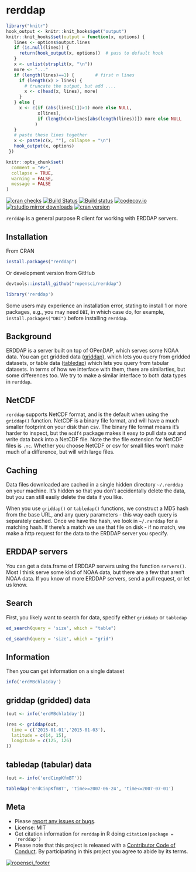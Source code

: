 rerddap
=====

```r
library("knitr")
hook_output <- knitr::knit_hooks$get("output")
knitr::knit_hooks$set(output = function(x, options) {
   lines <- options$output.lines
   if (is.null(lines)) {
     return(hook_output(x, options))  # pass to default hook
   }
   x <- unlist(strsplit(x, "\n"))
   more <- "..."
   if (length(lines)==1) {        # first n lines
     if (length(x) > lines) {
       # truncate the output, but add ....
       x <- c(head(x, lines), more)
     }
   } else {
     x <- c(if (abs(lines[1])>1) more else NULL,
            x[lines],
            if (length(x)>lines[abs(length(lines))]) more else NULL
           )
   }
   # paste these lines together
   x <- paste(c(x, ""), collapse = "\n")
   hook_output(x, options)
 })

knitr::opts_chunk$set(
  comment = "#>",
  collapse = TRUE,
  warning = FALSE,
  message = FALSE
)
```

[![cran checks](https://cranchecks.info/badges/worst/rerddap)](https://cranchecks.info/pkgs/rerddap)
[![Build Status](https://travis-ci.org/ropensci/rerddap.svg?branch=master)](https://travis-ci.org/ropensci/rerddap)
[![Build status](https://ci.appveyor.com/api/projects/status/nw858vlk4wx05mxm?svg=true)](https://ci.appveyor.com/project/sckott/rerddap)
[![codecov.io](https://codecov.io/github/ropensci/rerddap/coverage.svg?branch=master)](https://codecov.io/github/ropensci/rerddap?branch=master)
[![rstudio mirror downloads](http://cranlogs.r-pkg.org/badges/grand-total/rerddap)](https://github.com/metacran/cranlogs.app)
[![cran version](http://www.r-pkg.org/badges/version/rerddap)](https://cran.r-project.org/package=rerddap)

`rerddap` is a general purpose R client for working with ERDDAP servers.

## Installation

From CRAN

```r
install.packages("rerddap")
```

Or development version from GitHub

```r
devtools::install_github("ropensci/rerddap")
```

```r
library('rerddap')
```

Some users may experience an installation error, stating to install 1 or more 
packages, e.g., you may need `DBI`, in which case do, for example, 
`install.packages("DBI")` before installing `rerddap`.

## Background

ERDDAP is a server built on top of OPenDAP, which serves some NOAA data. You can get gridded data ([griddap](http://upwell.pfeg.noaa.gov/erddap/griddap/documentation.html)), which lets you query from gridded datasets, or table data ([tabledap](http://upwell.pfeg.noaa.gov/erddap/tabledap/documentation.html)) which lets you query from tabular datasets. In terms of how we interface with them, there are similarties, but some differences too. We try to make a similar interface to both data types in `rerddap`.

## NetCDF

`rerddap` supports NetCDF format, and is the default when using the `griddap()` function. NetCDF is a binary file format, and will have a much smaller footprint on your disk than csv. The binary file format means it's harder to inspect, but the `ncdf4` package makes it easy to pull data out and write data back into a NetCDF file. Note the the file extension for NetCDF files is `.nc`. Whether you choose NetCDF or csv for small files won't make much of a difference, but will with large files.

## Caching

Data files downloaded are cached in a single hidden directory `~/.rerddap` on your machine. It's hidden so that you don't accidentally delete the data, but you can still easily delete the data if you like.

When you use `griddap()` or `tabledap()` functions, we construct a MD5 hash from the base URL, and any query parameters - this way each query is separately cached. Once we have the hash, we look in `~/.rerddap` for a matching hash. If there's a match we use that file on disk - if no match, we make a http request for the data to the ERDDAP server you specify.

## ERDDAP servers

You can get a data.frame of ERDDAP servers using the function `servers()`. Most I think serve some kind of NOAA data, but there are a few that aren't NOAA data.  If you know of more ERDDAP servers, send a pull request, or let us know.

## Search

First, you likely want to search for data, specify either `griddadp` or `tabledap`

```r
ed_search(query = 'size', which = "table")
```

```r
ed_search(query = 'size', which = "grid")
```

## Information

Then you can get information on a single dataset

```r
info('erdMBchla1day')
```

## griddap (gridded) data

```r
(out <- info('erdMBchla1day'))
```

```r
(res <- griddap(out,
  time = c('2015-01-01','2015-01-03'),
  latitude = c(14, 15),
  longitude = c(125, 126)
))
```

## tabledap (tabular) data

```r
(out <- info('erdCinpKfmBT'))
```

```r
tabledap('erdCinpKfmBT', 'time>=2007-06-24', 'time<=2007-07-01')
```

## Meta

* Please [report any issues or bugs](https://github.com/ropensci/rerddap/issues).
* License: MIT
* Get citation information for `rerddap` in R doing `citation(package = 'rerddap')`
* Please note that this project is released with a [Contributor Code of Conduct](CONDUCT.md). By participating in this project you agree to abide by its terms.

[![ropensci_footer](http://ropensci.org/public_images/github_footer.png)](http://ropensci.org)
